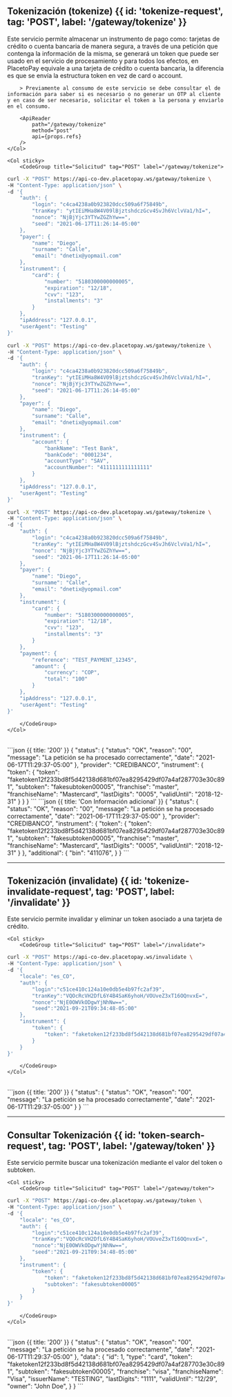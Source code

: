 
## Tokenización (tokenize) {{ id: 'tokenize-request', tag: 'POST', label: '/gateway/tokenize' }}

<Row>
    <Col>
        Este servicio permite almacenar un instrumento de pago como: tarjetas de crédito o cuenta bancaria de manera segura, a través de una petición que contenga la información de la misma, se generará un token que puede ser usado en el servicio de procesamiento y para todos los efectos, en PlacetoPay equivale a una tarjeta de crédito o cuenta bancaria, la diferencia es que se envía la estructura token en vez de card o account.

        > Previamente al consumo de este servicio se debe consultar el de información para saber si es necesario o no generar un OTP al cliente y en caso de ser necesario, solicitar el token a la persona y enviarlo en el consumo.

        <ApiReader
            path="/gateway/tokenize"
            method="post"
            api={props.refs}
        />
    </Col>

    <Col sticky>
        <CodeGroup title="Solicitud" tag="POST" label="/gateway/tokenize">
```bash {{ title: 'Tarjeta de crédito' }}
curl -X "POST" https://api-co-dev.placetopay.ws/gateway/tokenize \
-H "Content-Type: application/json" \
-d '{
    "auth": {
        "login": "c4ca4238a0b923820dcc509a6f75849b",
        "tranKey": "ytIEiMHa8W4V09lBjztshdczGcv4SvJh6VclvVa1/hI=",
        "nonce": "NjBjYjc3YTYwZGZhYw==",
        "seed": "2021-06-17T11:26:14-05:00"
    },
    "payer": {
        "name": "Diego",
        "surname": "Calle",
        "email": "dnetix@yopmail.com"
    },
    "instrument": {
        "card": {
            "number": "5180300000000005",
            "expiration": "12/18",
            "cvv": "123",
            "installments": "3"
        }
    },
    "ipAddress": "127.0.0.1",
    "userAgent": "Testing"
}'
```
```bash {{ title: 'Cuenta bancaria' }}
curl -X "POST" https://api-co-dev.placetopay.ws/gateway/tokenize \
-H "Content-Type: application/json" \
-d '{
    "auth": {
        "login": "c4ca4238a0b923820dcc509a6f75849b",
        "tranKey": "ytIEiMHa8W4V09lBjztshdczGcv4SvJh6VclvVa1/hI=",
        "nonce": "NjBjYjc3YTYwZGZhYw==",
        "seed": "2021-06-17T11:26:14-05:00"
    },
    "payer": {
        "name": "Diego",
        "surname": "Calle",
        "email": "dnetix@yopmail.com"
    },
    "instrument": {
        "account": {
            "bankName": "Test Bank",
            "bankCode": "0001234",
            "accountType": "SAV",
            "accountNumber": "4111111111111111"
        }
    },
    "ipAddress": "127.0.0.1",
    "userAgent": "Testing"
}'
```
```bash {{ title: 'Con cobro' }}
curl -X "POST" https://api-co-dev.placetopay.ws/gateway/tokenize \
-H "Content-Type: application/json" \
-d '{
    "auth": {
        "login": "c4ca4238a0b923820dcc509a6f75849b",
        "tranKey": "ytIEiMHa8W4V09lBjztshdczGcv4SvJh6VclvVa1/hI=",
        "nonce": "NjBjYjc3YTYwZGZhYw==",
        "seed": "2021-06-17T11:26:14-05:00"
    },
    "payer": {
        "name": "Diego",
        "surname": "Calle",
        "email": "dnetix@yopmail.com"
    },
    "instrument": {
        "card": {
            "number": "5180300000000005",
            "expiration": "12/18",
            "cvv": "123",
            "installments": "3"
        }
    },
    "payment": {
        "reference": "TEST_PAYMENT_12345",
        "amount": {
            "currency": "COP",
            "total": "100"
        }
    },
    "ipAddress": "127.0.0.1",
    "userAgent": "Testing"
}'
```
        </CodeGroup>
    </Col>
</Row>

<Row>
    <Col>
        <ApiReader
            path="/gateway/tokenize"
            method="post"
            type="response"
            api={props.refs}
        />
    </Col>
    <Col sticky>
        <br />
        <CodeGroup title="Respuesta">
```json {{ title: '200' }}
{
    "status": {
        "status": "OK",
        "reason": "00",
        "message": "La petición se ha procesado correctamente",
        "date": "2021-06-17T11:29:37-05:00"
    },
    "provider": "CREDIBANCO",
    "instrument": {
        "token": {
            "token": "faketoken12f233bd8f5d42138d681bf07ea8295429df07a4af287703e30c891",
            "subtoken": "fakesubtoken00005",
            "franchise": "master",
            "franchiseName": "Mastercard",
            "lastDigits": "0005",
            "validUntil": "2018-12-31"
        }
    }
}
```
```json {{ title: 'Con Información adicional' }}
{
    "status": {
        "status": "OK",
        "reason": "00",
        "message": "La petición se ha procesado correctamente",
        "date": "2021-06-17T11:29:37-05:00"
    },
    "provider": "CREDIBANCO",
    "instrument": {
        "token": {
            "token": "faketoken12f233bd8f5d42138d681bf07ea8295429df07a4af287703e30c891",
            "subtoken": "fakesubtoken00005",
            "franchise": "master",
            "franchiseName": "Mastercard",
            "lastDigits": "0005",
            "validUntil": "2018-12-31"
        }
    },
    "additional": {
        "bin": "411076",
    }
}
```
        </CodeGroup>
    </Col>
</Row>

---

## Tokenización (invalidate) {{ id: 'tokenize-invalidate-request', tag: 'POST', label: '/invalidate' }}

<Row>
    <Col>
        Este servicio permite invalidar y eliminar un token asociado a una tarjeta de crédito.
        <ApiReader
            path="/invalidate"
            method="post"
            api={props.refs}
        />
    </Col>

    <Col sticky>
        <CodeGroup title="Solicitud" tag="POST" label="/invalidate">
```bash {{ title: 'cURL' }}
curl -X "POST" https://api-co-dev.placetopay.ws/invalidate \
-H "Content-Type: application/json" \
-d '{
    "locale": "es_CO",
    "auth": {
        "login":"c51ce410c124a10e0db5e4b97fc2af39",
        "tranKey":"VQOcRcVH2DfL6Y4B4SaK6yhoH/VOUveZ3xT16OQnvxE=",
        "nonce":"NjE0OWVkODgwYjNhNw==",
        "seed":"2021-09-21T09:34:48-05:00"
    },
    "instrument": {
        "token": {
            "token": "faketoken12f233bd8f5d42138d681bf07ea8295429df07a4af287703e30c891"
        }
    }
}'
```
        </CodeGroup>
    </Col>
</Row>

<Row>
    <Col>
        <ApiReader
            path="/invalidate"
            method="post"
            type="response"
            api={props.refs}
        />
    </Col>
    <Col sticky>
        <br />
        <CodeGroup title="Respuesta">
```json {{ title: '200' }}
{
    "status": {
        "status": "OK",
        "reason": "00",
        "message": "La petición se ha procesado correctamente",
        "date": "2021-06-17T11:29:37-05:00"
    }
}
```
        </CodeGroup>
    </Col>
</Row>

---

## Consultar Tokenización {{ id: 'token-search-request', tag: 'POST', label: '/gateway/token' }}

<Row>
    <Col>
        Este servicio permite buscar una tokenización mediante el valor del token o subtoken.
        <ApiReader
            path="/gateway/token"
            method="post"
            api={props.refs}
        />
    </Col>

    <Col sticky>
        <CodeGroup title="Solicitud" tag="POST" label="/gateway/token">
```bash {{ title: 'cURL' }}
curl -X "POST" https://api-co-dev.placetopay.ws/gateway/token \
-H "Content-Type: application/json" \
-d '{
    "locale": "es_CO",
    "auth": {
        "login":"c51ce410c124a10e0db5e4b97fc2af39",
        "tranKey":"VQOcRcVH2DfL6Y4B4SaK6yhoH/VOUveZ3xT16OQnvxE=",
        "nonce":"NjE0OWVkODgwYjNhNw==",
        "seed":"2021-09-21T09:34:48-05:00"
    },
    "instrument": {
        "token": {
            "token": "faketoken12f233bd8f5d42138d681bf07ea8295429df07a4af287703e30c891",
            "subtoken": "fakesubtoken00005"
        }
    }
}'
```
        </CodeGroup>
    </Col>
</Row>

<Row>
    <Col>
        <ApiReader
            path="/gateway/token"
            method="post"
            type="response"
            api={props.refs}
        />
    </Col>
    <Col sticky>
        <br />
        <CodeGroup title="Respuesta">
```json {{ title: '200' }}
{
    "status": {
        "status": "OK",
        "reason": "00",
        "message": "La petición se ha procesado correctamente",
        "date": "2021-06-17T11:29:37-05:00"
    },
    "data": {
        "id": 1,
        "type": "card",
        "token": "faketoken12f233bd8f5d42138d681bf07ea8295429df07a4af287703e30c891",
        "subtoken": "fakesubtoken00005",
        "franchise": "visa",
        "franchiseName": "Visa",
        "issuerName": "TESTING",
        "lastDigits": "1111",
        "validUntil": "12/29",
        "owner": "John Doe",
    }
}
```
        </CodeGroup>
    </Col>
</Row>
